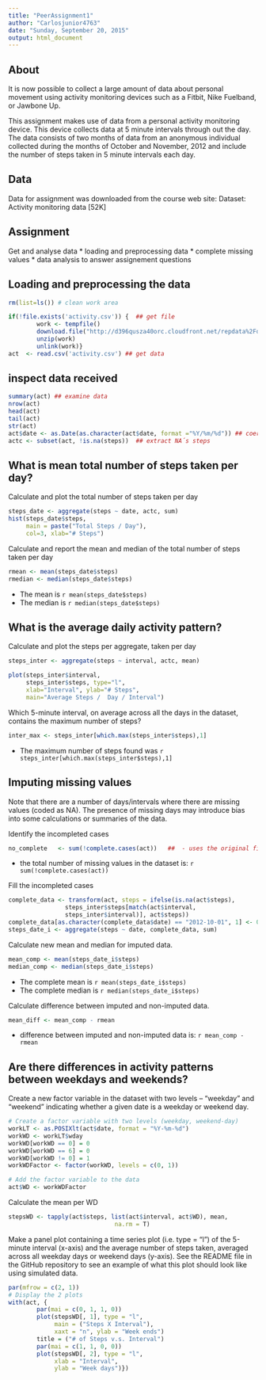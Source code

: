 ```yaml
---
title: "PeerAssignment1"
author: "Carlosjunior4763"
date: "Sunday, September 20, 2015"
output: html_document
---
```


## About
It is now possible to collect a large amount of data about personal movement using activity monitoring devices such as a Fitbit, 
Nike Fuelband, or Jawbone Up. 

This assignment makes use of data from a personal activity monitoring device. This device collects data at 5 minute intervals through out the day. The data consists of two months of data from an anonymous individual collected during the months of October and November, 2012 and include the number of steps taken in 5 minute intervals each day.

## Data
Data for assignment was downloaded from the course web site:
Dataset: Activity monitoring data [52K]

## Assignment
Get and analyse data
* loading and preprocessing data
* complete missing values
* data analysis to answer assignement questions

## Loading and preprocessing the data

```r
rm(list=ls()) # clean work area

if(!file.exists('activity.csv')) {  ## get file
        work <- tempfile()
        download.file("http://d396qusza40orc.cloudfront.net/repdata%2Fdata%2Factivity.zip",work)
        unzip(work)
        unlink(work)}
act  <- read.csv('activity.csv') ## get data
```

## inspect data received

```r
summary(act) ## examine data
nrow(act)
head(act)
tail(act)
str(act)
act$date <- as.Date(as.character(act$date, format ="%Y/%m/%d")) ## coerse to data format
actc <- subset(act, !is.na(steps))  ## extract NA´s steps
```

## What is mean total number of steps taken per day?

Calculate and plot the total number of steps taken per day

```r
steps_date <- aggregate(steps ~ date, actc, sum)
hist(steps_date$steps, 
     main = paste("Total Steps / Day"), 
     col=3, xlab="# Steps")
```

Calculate and report the mean and median of the total number of steps taken per day

```r
rmean <- mean(steps_date$steps)
rmedian <- median(steps_date$steps)
```
* The mean is  `r mean(steps_date$steps)` 
* The median is `r median(steps_date$steps)`

## What is the average daily activity pattern?

Calculate and plot the steps per aggregate, taken per day

```r
steps_inter <- aggregate(steps ~ interval, actc, mean)

plot(steps_inter$interval,
     steps_inter$steps, type="l", 
     xlab="Interval", ylab="# Steps",
     main="Average Steps /  Day / Interval")
```

Which 5-minute interval, on average across all the days in the dataset, 
contains the maximum number of steps?

```r
inter_max <- steps_inter[which.max(steps_inter$steps),1]
```

* The maximum number of steps found was `r steps_inter[which.max(steps_inter$steps),1]`

## Imputing missing values

Note that there are a number of days/intervals where there are missing values (coded as NA). The presence of missing days may introduce bias into some calculations or summaries of the data.

Identify the incompleted cases
```r
no_complete   <- sum(!complete.cases(act))   ##  - uses the original file with NAs
```

* the total number of missing values in the dataset is: `r sum(!complete.cases(act))`

Fill the incompleted cases
```r
complete_data <- transform(act, steps = ifelse(is.na(act$steps), 
                steps_inter$steps[match(act$interval, 
                steps_inter$interval)], act$steps))
complete_data[as.character(complete_data$date) == "2012-10-01", 1] <- 0
steps_date_i <- aggregate(steps ~ date, complete_data, sum)
```

 Calculate new mean and median for imputed data.
```r
mean_comp <- mean(steps_date_i$steps)
median_comp <- median(steps_date_i$steps)
```

* The complete mean is  `r mean(steps_date_i$steps)` 
* The complete median is `r median(steps_date_i$steps)`

Calculate difference between imputed and non-imputed data.
```r
mean_diff <- mean_comp - rmean
```
* difference between imputed and non-imputed data is: `r mean_comp - rmean`

## Are there differences in activity patterns between weekdays and weekends?

Create a new factor variable in the dataset with two levels – “weekday” and “weekend” indicating whether a given date is a weekday or weekend day.

```r
# Create a factor variable with two levels (weekday, weekend-day)
workLT <- as.POSIXlt(act$date, format = "%Y-%m-%d")
workWD <- workLT$wday
workWD[workWD == 0] = 0
workWD[workWD == 6] = 0
workWD[workWD != 0] = 1
workWDFactor <- factor(workWD, levels = c(0, 1))

# Add the factor variable to the data
act$WD <- workWDFactor
```

Calculate the mean per WD
```r
stepsWD <- tapply(act$steps, list(act$interval, act$WD), mean, 
                              na.rm = T)
```

Make a panel plot containing a time series plot (i.e. type = "l") of the 5-minute interval (x-axis) and the average number of steps taken, averaged across all weekday days or weekend days (y-axis). See the README file in the GitHub repository to see an example of what this plot should look like using simulated data.

```r
par(mfrow = c(2, 1))
# Display the 2 plots
with(act, {
        par(mai = c(0, 1, 1, 0))
        plot(stepsWD[, 1], type = "l", 
             main = ("Steps X Interval"), 
             xaxt = "n", ylab = "Week ends")
        title = ("# of Steps v.s. Interval")
        par(mai = c(1, 1, 0, 0))
        plot(stepsWD[, 2], type = "l", 
             xlab = "Interval", 
             ylab = "Week days")})
```


